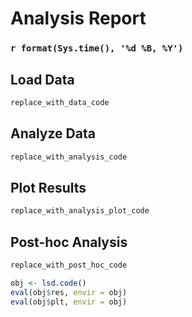 # Analysis Report
### `r format(Sys.time(), '%d %B, %Y')`

## Load Data

```r
replace_with_data_code
```

## Analyze Data

```r
replace_with_analysis_code
```

## Plot Results

```r
replace_with_analysis_plot_code
```

## Post-hoc Analysis

```r
replace_with_post_hoc_code
```

```r
obj <- lsd.code()
eval(obj$res, envir = obj)
eval(obj$plt, envir = obj)
```

